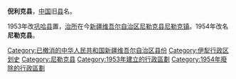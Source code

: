'''倪利克县'''，[[中国|中国]]旧[[县|县]]名。

1953年改[[巩哈县|巩哈县]]置，[[治所|治所]]在今[[新疆维吾尔自治区|新疆维吾尔自治区]][[尼勒克县|尼勒克县]][[尼勒克镇|尼勒克镇]]。1954年改名'''尼勒克县'''。 

{{中华人民共和国行政区划小作品}}
[[Category:已撤消的中华人民共和国新疆维吾尔自治区县份|Category:已撤消的中华人民共和国新疆维吾尔自治区县份]]
[[Category:伊犁行政区划史|Category:伊犁行政区划史]]
[[Category:尼勒克县|Category:尼勒克县]]
[[Category:1953年建立的行政區劃|Category:1953年建立的行政區劃]]
[[Category:1954年廢除的行政區劃|Category:1954年廢除的行政區劃]]
